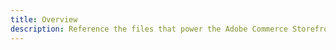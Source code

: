 ```yaml
---
title: Overview
description: Reference the files that power the Adobe Commerce Storefront.
---
```



<CardGrid>
<LinkCard
  noborder
  icon="commerce"
  title="Placeholders file"
  description="View the latest placeholder file."
  link="/resources/placeholders/"
  rightIcon="external"
  target="_blank"
  rel="noopener noreferrer"
  aria-label="Link (opens in a new tab)"
/>


</CardGrid>

